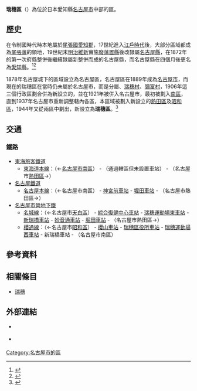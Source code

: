 {{日本區
| 自治體名   = 瑞穗區
| 圖像       = [[File:Nagoya_City_Museum1.jpg|240px]]
| 圖像說明   = [[名古屋市博物館|名古屋市博物館]]
| 區章       = 
| 區長       = 
| 日文原名   = 瑞穂区
| 平假名     = みずほく
| 羅馬字拼音 = Mizuho-ku
| 都道府縣   = 愛知縣
| 市         = 名古屋市
| 支廳       = 
| 編號       = 23108-8
| 面積       = 11.23
| 邊界未定   = 
| 人口       = 107,665<ref>{{Cite web| url=https://www.city.nagoya.jp/shisei/category/67-5-5-5-0-0-0-0-0-0.html| title=毎月1日現在の世帯数と人口(全市・区別)| date=2022-05-23| publisher=名古屋市政府| language=ja| accessdate=2022-06-07}}</ref>
| 人口密度   = 
| 統計時間   = 2022年5月1日
| 自治體     = 名古屋市（[[熱田區|熱田區]]、[[昭和区|昭和区]]、[[天白区|天白区]]、[[南区_(名古屋市)|南区]]）
| 樹         = [[樱花|樱花]] 
| 花         = 樱花
| 鳥         = 
| 其他象徵物 = 
| 其他象徵   = 
| 郵遞區號   = 467-8531
| 所在地     = 瑞穗區瑞穗通3丁目32番地
| 電話號碼   = 52-841-1521
| 外部連結   = https://www.city.nagoya.jp/mizuho/
| 地圖       = [[File:Location_of_Mizuho_ward_Nagoya_city_Aichi_prefecture_Japan.svg|250px]]
| 註記       =
|}}

'''瑞穗區'''（{{jpn|j=瑞穂区|hg=みずほく|rm=Mizuho ku|f=y}}）為位於日本愛知縣[[名古屋市|名古屋市]]中部的區。

== 歷史 ==

在令制國時代時本地屬於[[尾張國|尾張國]][[愛知郡_(愛知縣)|愛知郡]]，17世紀進入[[江戶時代|江戶時代]]後，大部分區域都成為[[尾張藩|尾張藩]]的領地，19世紀末[[明治維新|明治維新]]實施[[廢藩置縣|廢藩置縣]]後改隸屬[[名古屋縣|名古屋縣]]，在1872年的第一次府縣整併後繼續隸屬新整併而成的名古屋縣，而名古屋縣在四個月後更名為[[愛知縣|愛知縣]]。<ref>{{Cite web| url=https://crd.ndl.go.jp/reference/modules/d3ndlcrdentry/index.php?page=ref_view&id=1000183719| title=明治4年に名古屋県ができてから短期間で愛知県と改称したが、その経緯や理由が知りたい。他に候補はあったのか、誰が決めたのかについてもわかれば知りたい。| work=レファレンス協同データベース| publisher=国立国会図書館| language=ja| accessdate=2022-06-06}}</ref><ref>{{Cite web| url=https://www.pref.aichi.jp/soshiki/koho/0000007714.html| title=あいちのおいたち| date=2020-03-24| publisher=愛知縣廳| language=ja| accessdate=2022-06-06}}</ref>

1878年名古屋城下的區域設立為名古屋區，名古屋區在1889年成為[[名古屋市|名古屋市]]，而現在的瑞穗區在當時仍未屬於名古屋市，而是分屬{{Tsl|ja|呼続町|呼續町|呼續村}}、[[瑞穗村_(愛知縣愛知郡)|瑞穗村]]、[[彌富村_(愛知縣)|彌富村]]，1906年這三個行政區劃合併為新設立的{{Tsl|ja|呼続町|呼續町}}，並在1921年被併入名古屋市，最初被劃入[[南區_(名古屋市)|南區]]，直到1937年名古屋市重新調整轄內各區，本區域被劃入新設立的[[熱田區|熱田區]]及[[昭和區|昭和區]]，1944年又從兩區中劃出，新設立為'''瑞穗區'''。<ref>{{Cite web| url=http://www.sakaehigashi-mky.jp/index.php/251/about_sakaehigashi| title=歴史| publisher=栄東まちづくり協議会| language=ja| accessdate=2022-06-15}}</ref>

== 交通 ==

=== 鐵路 ===

* [[東海旅客鐵道|東海旅客鐵道]]
** [[東海道線_(名古屋地區)|東海道本線]]：（←[[名古屋市|名古屋市]][[南區_(名古屋市)|南區]]） - （通過轄區但未設置車站） - （名古屋市[[熱田區|熱田區]]→）
* [[名古屋鐵道|名古屋鐵道]]
** [[名古屋本線|名古屋本線]]：（←名古屋市南區） - [[神宮前車站|神宮前車站]] - [[堀田車站_(名鐵)|堀田車站]] - （名古屋市熱田區→）
* [[名古屋市營地下鐵|名古屋市營地下鐵]]
** [[名城線|名城線]]：（←名古屋市[[天白區|天白區]]） - [[綜合復健中心車站|綜合復健中心車站]] - [[瑞穗運動場東車站|瑞穗運動場東車站]] - [[新瑞橋車站|新瑞橋車站]] - [[妙音通車站|妙音通車站]] - [[堀田車站_(名古屋市營地下鐵)|堀田車站]] - （名古屋市熱田區→）
** [[櫻通線|櫻通線]]：（←名古屋市[[昭和區|昭和區]]） -  [[櫻山車站|櫻山車站]] - [[瑞穗區役所車站|瑞穗區役所車站]] - [[瑞穗運動場西車站|瑞穗運動場西車站]] - 新瑞橋車站 - （名古屋市南區）

== 參考資料 ==
{{Reflist|30em}}

== 相關條目 ==
{{Commonscat|Geography of Mizuho-ku, Nagoya}}

* [[瑞穗|瑞穗]]

== 外部連結 ==

* {{Ja}} {{Facebook|mizuhokuyakusho|名古屋市瑞穂区役所}}
* {{Ja}} {{Twitter|mizuho_nagoya|名古屋市瑞穂区役所}}

{{愛知縣}}
{{Authority control}}

[[Category:名古屋市的區|Category:名古屋市的區]]